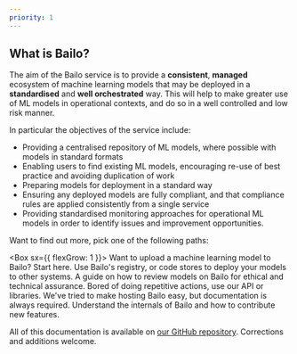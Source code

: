 ```yaml
---
priority: 1
---
```



## What is Bailo?

The aim of the Bailo service is to provide a **consistent**, **managed** ecosystem of machine learning models that may
be deployed in a **standardised** and **well orchestrated** way. This will help to make greater use of ML models in
operational contexts, and do so in a well controlled and low risk manner.

In particular the objectives of the service include:

- Providing a centralised repository of ML models, where possible with models in standard formats
- Enabling users to find existing ML models, encouraging re-use of best practice and avoiding duplication of work
- Preparing models for deployment in a standard way
- Ensuring any deployed models are fully compliant, and that compliance rules are applied consistently from a single
  service
- Providing standardised monitoring approaches for operational ML models in order to identify issues and improvement
  opportunities.

Want to find out more, pick one of the following paths:

<Box sx={{ flexGrow: 1 }}>
  <Grid container spacing={2}>
    <Grid item xs={12} lg={4}>
      <IntroCard title='Make a Model' user='for data scientists' url='./docs/users/upload-a-model/why-upload-a-model'>
        Want to upload a machine learning model to Bailo? Start here.
      </IntroCard>
    </Grid>
    <Grid item xs={12} lg={4}>
      <IntroCard title='Model Deployments' user='for model consumers' url='./docs/users/deployments'>
        Use Bailo's registry, or code stores to deploy your models to other systems.
      </IntroCard>
    </Grid>
    <Grid item xs={12} lg={4}>
      <IntroCard title='Approvals' user='for accreditors' url='./docs/users/approvals'>
        A guide on how to review models on Bailo for ethical and technical assurance.
      </IntroCard>
    </Grid>
    <Grid item xs={12} lg={4}>
      <IntroCard title='Automation' user='for developers' url='./docs/users/automation/python-client'>
        Bored of doing repetitive actions, use our API or libraries.
      </IntroCard>
    </Grid>
    <Grid item xs={12} lg={4}>
      <IntroCard
        title='Manage Bailo'
        user='for administrators'
        url='./docs/administration/getting-started/building-the-bailo-image'
      >
        We've tried to make hosting Bailo easy, but documentation is always required.
      </IntroCard>
    </Grid>
    <Grid item xs={12} lg={4}>
      <IntroCard title='Bailo Development' user='for engineers' url='./docs/developers/contributing'>
        Understand the internals of Bailo and how to contribute new features.
      </IntroCard>
    </Grid>
  </Grid>
</Box>

All of this documentation is available on [our GitHub repository](https://github.com/gchq/Bailo/tree/main/pages/docs).
Corrections and additions welcome.

